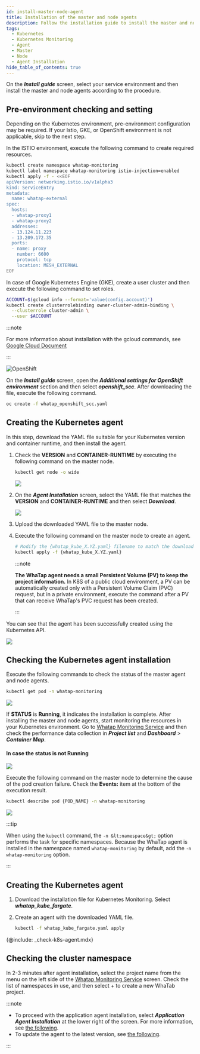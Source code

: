 ```yaml
---
id: install-master-node-agent
title: Installation of the master and node agents
description: Follow the installation guide to install the master and node agents.
tags:
  - Kubernetes
  - Kubernetes Monitoring
  - Agent
  - Master
  - Node
  - Agent Installation
hide_table_of_contents: true
---
```



On the **_Install guide_** screen, select your service environment and then install the master and node agents according to the procedure. 

<Tabs groupId='k8stype'>

<TabItem value='kubernetes' label='KUBERNETES' default>

## Pre-environment checking and setting

Depending on the Kubernetes environment, pre-environment configuration may be required. If your Istio, GKE, or OpenShift environment is not applicable, skip to the next step.

<Tabs>

<TabItem value='istio' label='ISTIO environment' default>

In the ISTIO environment, execute the following command to create required resources.

```bash title='SH'
kubectl create namespace whatap-monitoring
kubectl label namespace whatap-monitoring istio-injection=enabled
kubectl apply -f - <<EOF
apiVersion: networking.istio.io/v1alpha3
kind: ServiceEntry
metadata:
  name: whatap-external
spec:
  hosts:
  - whatap-proxy1
  - whatap-proxy2
  addresses:
  - 13.124.11.223
  - 13.209.172.35
  ports:
  - name: proxy
    number: 6600
    protocol: tcp
    location: MESH_EXTERNAL
EOF
```

</TabItem>

<TabItem value='gke' label='GKE Environment'>

In case of Google Kubernetes Engine (GKE), create a user cluster and then execute the following command to set roles.

```bash title='GKE 권한 설정'
ACCOUNT=$(gcloud info --format='value(config.account)')
kubectl create clusterrolebinding owner-cluster-admin-binding \
  --clusterrole cluster-admin \
  --user $ACCOUNT
```

:::note

For more information about installation with the gcloud commands, see [Google Cloud Document](https://cloud.google.com/sdk/docs/install)

:::

</TabItem>

<TabItem value='openshift' label='OpenShift Environment'>

![OpenShift](/img/kube-install-openshift.png)

On the **_Install guide_** screen, open the **_Additional settings for OpenShift environment_** section and then select **_openshift_scc_**. After downloading the file, execute the following command.

```bash
oc create -f whatap_openshift_scc.yaml
```

</TabItem>

</Tabs>

## Creating the Kubernetes agent

In this step, download the YAML file suitable for your Kubernetes version and container runtime, and then install the agent.

1.  Check the **VERSION** and **CONTAINER-RUNTIME** by executing the following command on the master node.

    ```bash
    kubectl get node -o wide
    ```

    ![](/img/k8s-check-version.svg)

2.  On the **_Agent Installation_** screen, select the YAML file that matches the **VERSION** and **CONTAINER-RUNTIME** and then select **_Download_**.

    ![](/img/k8s-download-yaml.png)

3.  Upload the downloaded YAML file to the master node.

4.  Execute the following command on the master node to create an agent. 

    ```bash
    # Modify the {whatap_kube_X.YZ.yaml} filename to match the downloaded filename.
    kubectl apply -f {whatap_kube_X.YZ.yaml}
    ```

    :::note

    **The WhaTap agent needs a small Persistent Volume (PV) to keep the project information.** In K8S of a public cloud environment, a PV can be automatically created only with a Persistent Volume Claim (PVC) request, but in a private environment, execute the command after a PV that can receive WhaTap's PVC request has been created.

    :::

You can see that the agent has been successfully created using the Kubernetes API.

![](/img/k8s-install-agent-check.svg)

## Checking the Kubernetes agent installation

Execute the following commands to check the status of the master agent and node agents.

```bash
kubectl get pod -n whatap-monitoring
```

![](/img/k8s-check-running-agent-monitoring.svg)

If **STATUS** is **Running**, it indicates the installation is complete. After installing the master and node agents, start monitoring the resources in your Kubernetes environment. Go to [Whatap Monitoring Service](https://service.whatap.io) and then check the performance data collection in **_Project list_** and **_Dashboard_** > **_Container Map_**.

#### In case the status is not Running

![](/img/k8s-not-running-agent-monitoring.svg)

Execute the following command on the master node to determine the cause of the pod creation failure. Check the **Events:** item at the bottom of the execution result.

```bash
kubectl describe pod {POD_NAME} -n whatap-monitoring
```

![](/img/k8s-check-install-fail.svg)

:::tip

When using the `kubectl` command, the `-n &lt;namespace&gt;` option performs the task for specific namespaces. Because the WhaTap agent is installed in the namespace named `whatap-monitoring` by default, add the `-n whatap-monitoring` option.

:::

</TabItem>

<TabItem value='eksfragate' label='EKS Fargate'>

## Creating the Kubernetes agent

1.  Download the installation file for Kubernetes Monitoring. Select **_whatap_kube_fargate_**.

2.  Create an agent with the downloaded YAML file.

    ```bash
    kubectl -f whatap_kube_fargate.yaml apply
    ```

{@include: _check-k8s-agent.mdx}

## Checking the cluster namespace

In 2-3 minutes after agent installation, select the project name from the menu on the left side of the [Whatap Monitoring Service](https://service.whatap.io) screen. Check the list of namespaces in use, and then select + to create a new WhaTab project.

</TabItem>

</Tabs>

:::note

-   To proceed with the application agent installation, select **_Application Agent Installation_** at the lower right of the screen. For more information, see [the following](install-application-agent).
-   To update the agent to the latest version, see [the following](agent-update).

:::
